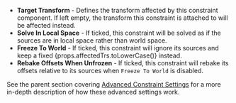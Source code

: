 - **Target Transform** - Defines the transform affected by this constraint component. If left empty, the transform this constraint is attached to will be affected instead.
- **Solve In Local Space** - If ticked, this constraint will be solved as if the sources are in local space rather than world space.
- **Freeze To World** - If ticked, this constraint will ignore its sources and keep a fixed {props.affectedTrs.toLowerCase()} instead.
- **Rebake Offsets When Unfrozen** - If ticked, this constraint will rebake its offsets relative to its sources when `Freeze To World` is disabled.

See the parent section covering [Advanced Constraint Settings](/avatars/avatar-dynamics/constraints#advanced-constraint-settings) for a more in-depth description of how these advanced settings work.
